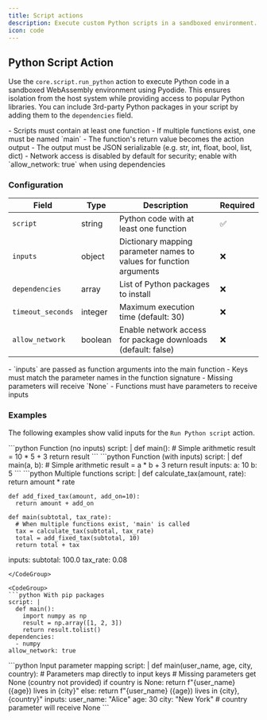 ```yaml
---
title: Script actions
description: Execute custom Python scripts in a sandboxed environment.
icon: code
---
```


## Python Script Action

Use the `core.script.run_python` action to execute Python code in a sandboxed WebAssembly environment using Pyodide.
This ensures isolation from the host system while providing access to popular Python libraries.
You can include 3rd-party Python packages in your script by adding them to the `dependencies` field.

<Note>
- Scripts must contain at least one function
- If multiple functions exist, one must be named `main`
- The function's return value becomes the action output
- The output must be JSON serializable (e.g. str, int, float, bool, list, dict)
- Network access is disabled by default for security; enable with `allow_network: true` when using dependencies
</Note>

### Configuration

| Field | Type | Description | Required |
|-------|------|-------------|----------|
| `script` | string | Python code with at least one function | ✅ |
| `inputs` | object | Dictionary mapping parameter names to values for function arguments | ❌ |
| `dependencies` | array | List of Python packages to install | ❌ |
| `timeout_seconds` | integer | Maximum execution time (default: 30) | ❌ |
| `allow_network` | boolean | Enable network access for package downloads (default: false) | ❌ |

<Note>
- `inputs` are passed as function arguments into the main function
- Keys must match the parameter names in the function signature
- Missing parameters will receive `None`
- Functions must have parameters to receive inputs
</Note>

### Examples

The following examples show valid inputs for the `Run Python script` action.

<CodeGroup>
  ```python Function (no inputs)
  script: |
    def main():
      # Simple arithmetic
      result = 10 * 5 + 3
      return result
  ```
</CodeGroup>

<CodeGroup>
  ```python Function (with inputs)
  script: |
    def main(a, b):
      # Simple arithmetic
      result = a * b + 3
      return result
  inputs:
    a: 10
    b: 5
  ```
</CodeGroup>

<CodeGroup>
  ```python Multiple functions
  script: |
    def calculate_tax(amount, rate):
      return amount * rate

    def add_fixed_tax(amount, add_on=10):
      return amount + add_on

    def main(subtotal, tax_rate):
      # When multiple functions exist, 'main' is called
      tax = calculate_tax(subtotal, tax_rate)
      total = add_fixed_tax(subtotal, 10)
      return total + tax
  inputs:
    subtotal: 100.0
    tax_rate: 0.08
  ```
</CodeGroup>

<CodeGroup>
  ```python With pip packages
  script: |
    def main():
      import numpy as np
      result = np.array([1, 2, 3])
      return result.tolist()
  dependencies:
    - numpy
  allow_network: true
  ```
</CodeGroup>

<CodeGroup>
  ```python Input parameter mapping
  script: |
    def main(user_name, age, city, country):
      # Parameters map directly to input keys
      # Missing parameters get None (country not provided)
      if country is None:
        return f"{user_name} ({age}) lives in {city}"
      else:
        return f"{user_name} ({age}) lives in {city}, {country}"
  inputs:
    user_name: "Alice"
    age: 30
    city: "New York"
    # country parameter will receive None
  ```
</CodeGroup>
